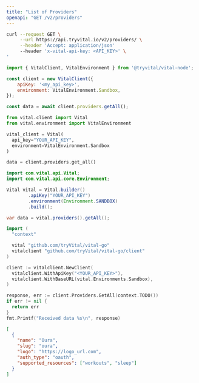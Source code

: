 ```yaml
---
title: "List of Providers"
openapi: "GET /v2/providers"
---
```


<RequestExample>

```bash Shell
curl --request GET \
     --url https://api.tryvital.io/v2/providers/ \
     --header 'Accept: application/json'
     --header 'x-vital-api-key: <API_KEY>' \
'
```

```javascript Node
import { VitalClient, VitalEnvironment } from '@tryvital/vital-node';

const client = new VitalClient({
    apiKey: '<my_api_key>',
    environment: VitalEnvironment.Sandbox,
});

const data = await client.providers.getAll();
```

```python Python
from vital.client import Vital
from vital.environment import VitalEnvironment

vital_client = Vital(
  api_key="YOUR_API_KEY",
  environment=VitalEnvironment.Sandbox
)

data = client.providers.get_all()
```

```java Java
import com.vital.api.Vital;
import com.vital.api.core.Environment;

Vital vital = Vital.builder()
        .apiKey("YOUR_API_KEY")
        .environment(Environment.SANDBOX)
        .build();

var data = vital.providers().getAll();
```

```go Go
import (
  "context"

  vital "github.com/tryVital/vital-go"
  vitalclient "github.com/tryVital/vital-go/client"
)

client := vitalclient.NewClient(
  vitalclient.WithApiKey("<YOUR_API_KEY>"),
  vitalclient.WithBaseURL(vital.Environments.Sandbox),
)

response, err := client.Providers.GetAll(context.TODO())
if err != nil {
  return err
}
fmt.Printf("Received data %s\n", response)
```

</RequestExample>

<ResponseExample>

```json Response
[
  {
    "name": "Oura",
    "slug": "oura",
    "logo": "https://logo_url.com",
    "auth_type": "oauth",
    "supported_resources": ["workouts", "sleep"]
  }
]
```

</ResponseExample>
